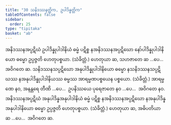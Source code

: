 ```yaml
---
title: "30 သနိဒဿနတ္တိက, ဥပါဒိန္နတ္တိက"
tableOfContents: false
sidebar:
  order: 25
type: "tipitaka"
basket: "ab"
---
```



<DynamicBreadcrumb />

<Division number="47">

<Paragraph number="132">
အနိဒဿနအပ္ပဋိဃံ ဥပါဒိန္နုပါဒါနိယံ ဓမ္မံ ပဋိစ္စ နအနိဒဿနအပ္ပဋိဃော နော်ပါဒိန္နုပါဒါနိယော ဓမ္မော ဥပ္ပဇ္ဇတိ ဟေတုပစ္စယာ. (သံခိတ္တံ.) ဟေတုယာ ဆ, သဟဇာတေ ဆ …ပေ…  အဝိဂတေ ဆ.
</Paragraph>

<Paragraph number="133">
သနိဒဿနသပ္ပဋိဃော အနုပါဒိန္နုပါဒါနိယော ဓမ္မော နသနိဒဿနသပ္ပဋိဃဿ နအနုပါဒိန္နုပါဒါနိယဿ ဓမ္မဿ အာရမ္မဏပစ္စယေန ပစ္စယော. (သံခိတ္တံ.) အာရမ္မဏေ နဝ, အနန္တရေ တီဏိ …ပေ…  ဥပနိဿယေ ပုရေဇာတေ နဝ …ပေ…  အဝိဂတေ နဝ.
</Paragraph>

<Paragraph number="134">
အနိဒဿနအပ္ပဋိဃံ အနုပါဒိန္နအနုပါဒါနိယံ ဓမ္မံ ပဋိစ္စ နအနိဒဿနအပ္ပဋိဃော နအနုပါဒိန္နအနုပါဒါနိယော ဓမ္မော ဥပ္ပဇ္ဇတိ ဟေတုပစ္စယာ. (သံခိတ္တံ.) ဟေတုယာ ဆ, အဓိပတိယာ ဆ …ပေ…  အဝိဂတေ ဆ.
</Paragraph>
</Division>